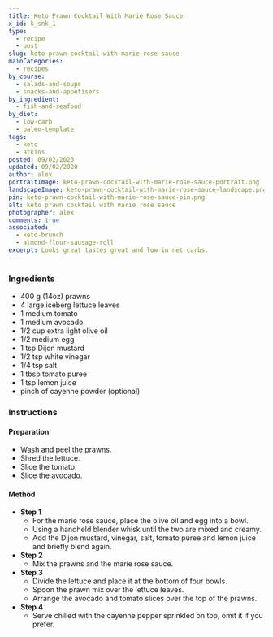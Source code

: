 ```yaml
---
title: Keto Prawn Cocktail With Marie Rose Sauce
x_id: k_snk_1
type:
  - recipe
  - post
slug: keto-prawn-cocktail-with-marie-rose-sauce
mainCategories: 
  - recipes
by_course:
  - salads-and-soups
  - snacks-and-appetisers
by_ingredient:
  - fish-and-seafood
by_diet:
  - low-carb
  - paleo-template
tags:
  - keto
  - atkins
posted: 09/02/2020
updated: 09/02/2020
author: alex
portraitImage: keto-prawn-cocktail-with-marie-rose-sauce-portrait.png
landscapeImage: keto-prawn-cocktail-with-marie-rose-sauce-landscape.png
pin: keto-prawn-cocktail-with-marie-rose-sauce-pin.png
alt: keto prawn cocktail with marie rose sauce
photographer: alex
comments: true
associated: 
  - keto-brunch
  - almond-flour-sausage-roll
excerpt: Looks great tastes great and low in net carbs.
---
```


<Ingredients>

### Ingredients
    
  - 400 g (14oz) prawns
  - 4 large iceberg lettuce leaves
  - 1 medium tomato
  - 1 medium avocado
  - 1/2 cup extra light olive oil 
  - 1/2 medium egg
  - 1 tsp Dijon mustard
  - 1/2 tsp white vinegar
  - 1/4 tsp salt
  - 1 tbsp tomato puree
  - 1 tsp lemon juice
  - pinch of cayenne powder (optional)

</Ingredients>

<Instructions>

### Instructions

#### Preparation
  - Wash and peel the prawns.
  - Shred the lettuce.
  - Slice the tomato.
  - Slice the avocado.


#### Method

  - **Step 1**
    - For the marie rose sauce, place the olive oil and egg into a bowl.
    - Using a handheld blender whisk until the two are mixed and creamy.
    - Add the Dijon mustard, vinegar, salt, tomato puree and lemon juice and briefly blend again.
  - **Step 2**
    - Mix the prawns and the marie rose sauce.
  - **Step 3**
    - Divide the lettuce and place it at the bottom of four bowls.
    - Spoon the prawn mix over the lettuce leaves.
    - Arrange the avocado and tomato slices over the top of the prawns.
  - **Step 4**
    - Serve chilled with the cayenne pepper sprinkled on top, omit it if you prefer.

</Instructions>



